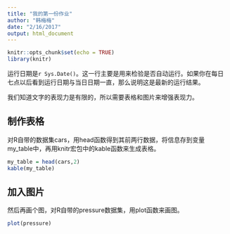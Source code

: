 ```yaml
---
title: "我的第一份作业"
author: "韩梅梅"
date: "2/16/2017"
output: html_document
---
```


```r
knitr::opts_chunk$set(echo = TRUE)
library(knitr)
```

运行日期是`r Sys.Date()`。这一行主要是用来检验是否自动运行。如果你在每日七点以后看到运行日期与当日日期一直，那么说明这是最新的运行结果。

我们知道文字的表现力是有限的，所以需要表格和图片来增强表现力。

## 制作表格

对R自带的数据集cars，用head函数得到其前两行数据，将信息存到变量my_table中，再用knitr宏包中的kable函数来生成表格。

```r
my_table = head(cars,2)
kable(my_table)
```

## 加入图片

然后再画个图，对R自带的pressure数据集，用plot函数来画图。

```r
plot(pressure)
```
